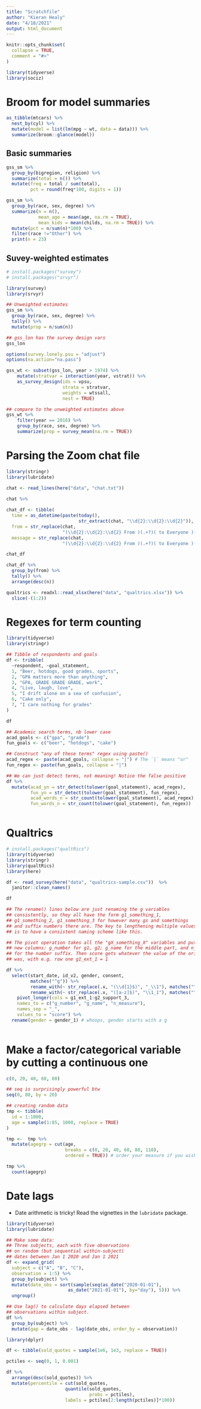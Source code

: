 ```yaml
---
title: "Scratchfile"
author: "Kieran Healy"
date: "4/18/2021"
output: html_document
---
```


```r
knitr::opts_chunk$set(
  collapse = TRUE,
  comment = "#>"
)
```


```r
library(tidyverse)
library(sociz)
```

# Broom for model summaries

```r
as_tibble(mtcars) %>%
  nest_by(cyl) %>%
  mutate(model = list(lm(mpg ~ wt, data = data))) %>%
  summarize(broom::glance(model))

```

## Basic summaries

```r

gss_sm %>% 
  group_by(bigregion, religion) %>% 
  summarize(total = n()) %>% 
  mutate(freq = total / sum(total),
         pct = round(freq*100, digits = 1)) 

```


```r
gss_sm %>%
  group_by(race, sex, degree) %>%
  summarize(n = n(),
            mean_age = mean(age, na.rm = TRUE),
            mean_kids = mean(childs, na.rm = TRUE)) %>%
  mutate(pct = n/sum(n)*100) %>%
  filter(race !="Other") %>% 
  print(n = 23)
```

## Suvey-weighted estimates

```r
# install.packages("survey")
# install.packages("srvyr")

library(survey)
library(srvyr)

## Unweighted estimates
gss_sm %>% 
  group_by(race, sex, degree) %>% 
  tally() %>% 
  mutate(prop = n/sum(n))

## gss_lon has the survey design vars
gss_lon

options(survey.lonely.psu = "adjust")
options(na.action="na.pass")

gss_wt <- subset(gss_lon, year > 1974) %>%
    mutate(stratvar = interaction(year, vstrat)) %>%
    as_survey_design(ids = vpsu,
                     strata = stratvar,
                     weights = wtssall,
                     nest = TRUE)

## compare to the unweighted estimates above
gss_wt %>% 
    filter(year == 2016) %>%
    group_by(race, sex, degree) %>%
    summarize(prop = survey_mean(na.rm = TRUE))

```

# Parsing the Zoom chat file

```r
library(stringr)
library(lubridate)

chat <- read_lines(here("data", "chat.txt"))

chat %>% 
  
chat_df <- tibble(  
  time = as_datetime(paste(today(), 
                           str_extract(chat, "\\d{2}:\\d{2}:\\d{2}")), tz = "EST"),
  from = str_replace(chat, 
                     "(\\d{2}:\\d{2}:\\d{2} From )(.+?)( to Everyone )(.+?$)", "\\2"),
  message = str_replace(chat, 
                     "(\\d{2}:\\d{2}:\\d{2} From )(.+?)( to Everyone )(.+?$)", "\\4"))

chat_df

chat_df %>% 
  group_by(from) %>% 
  tally() %>% 
  arrange(desc(n))

```


```r
qualtrics <- readxl::read_xlsx(here("data", "qualtrics.xlsx")) %>% 
  slice(-(1:2))
```



# Regexes for term counting

```r
library(tidyverse)
library(stringr)

## Tibble of respondents and goals
df <- tribble(
  ~respondent, ~goal_statement, 
  1, "Beer, hotdogs, good grades, sports",
  2, "GPA matters more than anything",
  3, "GPA, GRADE GRADE GRADE, work",
  4, "Live, laugh, love",
  5, "I drift alone on a sea of confusion",
  6, "Cake only",
  7, "I care nothing for grades"
)

df

## Academic search terms, nb lower case
acad_goals <- c("gpa", "grade")
fun_goals <- c("beer", "hotdogs", "cake")

## Construct "any of these terms" regex using paste()
acad_regex <- paste(acad_goals, collapse = "|") # The `|` means "or"
fun_regex <- paste(fun_goals, collapse = "|")

## We can just detect terms, not meaning! Notice the false positive
df %>% 
  mutate(acad_yn = str_detect(tolower(goal_statement), acad_regex), 
         fun_yn = str_detect(tolower(goal_statement), fun_regex), 
         acad_words_n = str_count(tolower(goal_statement), acad_regex), 
         fun_words_n = str_count(tolower(goal_statement), fun_regex)) 



```

# Qualtrics

```r

# install.packages("qualtRics")
library(tidyverse)
library(stringr)
library(qualtRics)
library(here)

df <- read_survey(here("data", "qualtrics-sample.csv"))  %>% 
  janitor::clean_names()

df

## The rename() lines below are just renaming the g variables
## consistently, so they all have the form g1_something_1,
## g1_something_2, g1_something_3 for however many gs and somethings
## and suffix numbers there are. The key to lengthening multiple values
## is to have a consistent naming scheme like this.

## The pivot operation takes all the "gX_something_X" variables and puts them in three
## new columns: g_number for g1, g2; g_name for the middle part, and n_measure
## for the number suffix. Then score gets whatever the value of the original 
## was, with e.g. row one g1_ext_1 = 1

df %>% 
  select(start_date, id_v2, gender, consent, 
         matches("^g")) %>%  
         rename_with(~ str_replace(.x, "(\\d{1}$)", "_\\1"), matches("^g")) %>% 
         rename_with(~ str_replace(.x, "([a-z]$)", "\\1_1"), matches("^g")) %>% 
    pivot_longer(cols = g1_ext_1:g2_support_3,
    names_to = c("g_number", "g_name", "n_measure"),
    names_sep = "_",
    values_to = "score") %>% 
  rename(gender = gender_1) # whoops, gender starts with a g
  


```

# Make a factor/categorical variable by cutting a continuous one

```r
c(0, 20, 40, 60, 80)

## seq is surprisingly powerful btw
seq(0, 80, by = 20)

## creating random data 
tmp <- tibble(
  id = 1:1000,
  age = sample(1:85, 1000, replace = TRUE)
)

tmp <-  tmp %>% 
  mutate(agegrp = cut(age, 
                      breaks = c(0, 20, 40, 60, 80, 110),
                      ordered = TRUE)) # order your measure if you wish

tmp %>% 
  count(agegrp)

```

# Date lags

- Date arithmetic is tricky! Read the vignettes in the `lubridate` package.

```r

library(tidyverse)
library(lubridate)

## Make some data:
## Three subjects, each with five observations 
## on random (but sequential within-subject) 
## dates between Jan 1 2020 and Jan 1 2021
df <- expand_grid(
  subject = c("A", "B", "C"),
  observation = 1:5) %>% 
  group_by(subject) %>% 
  mutate(date_obs = sort(sample(seq(as_date("2020-01-01"), 
                       as_date("2021-01-01"), by="day"), 5))) %>% 
  ungroup()

## Use lag() to calculate days elapsed between 
## observations within subject.
df %>% 
  group_by(subject) %>% 
  mutate(gap = date_obs - lag(date_obs, order_by = observation)) 

```


```r
library(dplyr)

df <- tibble(sold_quotes = sample(1e6, 1e3, replace = TRUE))

pctiles <- seq(0, 1, 0.001)

df %>% 
  arrange(desc(sold_quotes)) %>% 
  mutate(percentile = cut(sold_quotes, 
                      quantile(sold_quotes, 
                               probs = pctiles), 
                      labels = pctiles[2:length(pctiles)]*100)) 
         


```


```r

```



